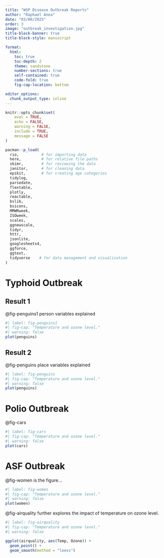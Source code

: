 ```yaml
---
title: "WSP Disease Outbreak Reports"
author: "Raphael Anea"
date: "03/08/2025"
order: 3
image: "outbreak_investigation.jpg"
title-block-banner: true
title-block-style: manuscript

format:
  html:
    toc: true
    toc-depth: 2
    theme: sandstone
    number-sections: true
    self-contained: true
    code-fold: true
    fig-cap-location: bottom

editor_options:
  chunk_output_type: inline
---
```


```r
knitr::opts_chunk$set(
	eval = TRUE,
	echo = FALSE,
	warning = FALSE,
	include = TRUE,
	message = FALSE
)
```

```r
pacman::p_load(
  rio,          # for importing data
  here,         # for relative file paths
  skimr,        # for reviewing the data
  janitor,      # for cleaning data  
  epikit,       # for creating age categories
  tidylog,
  parsedate,
  flextable,
  plotly,
  reactable,
  bslib,
  bsicons,
  MMWRweek,
  ISOweek,
  scales,
  ggnewscale,
  tidyr,
  httr,
  jsonlite,
  googlesheets4,
  ggforce,
  ggtext,
  tidyverse    # for data management and visualization
)
```

::: panel-tabset
# Typhoid Outbreak

## Result 1

@fig-penguins1 person variables explained

```r
#| label: fig-penguins1
#| fig-cap: "Temperature and ozone level."
#| warning: false
plot(penguins)
```

## Result 2

@fig-penguins place variables explained

```r
#| label: fig-penguins
#| fig-cap: "Temperature and ozone level."
#| warning: false
plot(penguins)
```

# Polio Outbreak

@fig-cars

```r
#| label: fig-cars
#| fig-cap: "Temperature and ozone level."
#| warning: false
plot(cars)
```

# ASF Outbreak

@fig-women is the figure...

```r
#| label: fig-women
#| fig-cap: "Temperature and ozone level."
#| warning: false
plot(women)
```

@fig-airquality further explores the impact of temperature on ozone level.

```r
#| label: fig-airquality
#| fig-cap: "Temperature and ozone level."
#| warning: false

ggplot(airquality, aes(Temp, Ozone)) + 
  geom_point() + 
  geom_smooth(method = "loess")
```
:::
